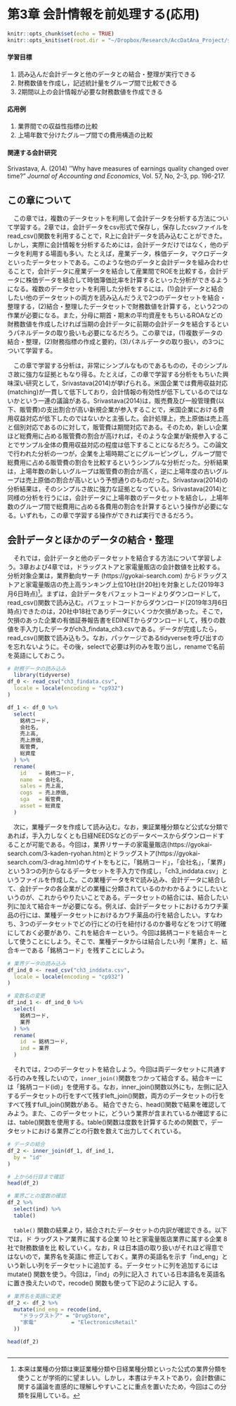 # 第3章 会計情報を前処理する(応用) {-}

```r
knitr::opts_chunk$set(echo = TRUE)
knitr::opts_knit$set(root.dir = "~/Dropbox/Research/AccDatAna_Project/会計情報のデータ分析/2稿_v2/ch3")
```

#### 学習目標 {-}
1. 読み込んだ会計データと他のデータとの結合・整理が実行できる
2. 財務数値を作成し，記述統計量をグループ間で比較できる
3. 2期間以上の会計情報が必要な財務数値を作成できる


#### 応用例 {-}
1. 業界間での収益性指標の比較
2. 上場年数で分けたグループ間での費用構造の比較

#### 関連する会計研究 {-}
Srivastava, A. (2014) ‘’Why have measures of earnings quality changed over time?” _Journal of Accounting and Economics_, Vol. 57, No, 2–3, pp. 196-217.


## この章について
　この章では，複数のデータセットを利用して会計データを分析する方法について学習する。2章では，会計データをcsv形式で保存し，保存したcsvファイルをread_csv()関数を利用することで，R上に会計データを読み込むことができた。しかし，実際に会計情報を分析するためには，会計データだけではなく，他のデータを利用する場面も多い。たとえば，産業データ，株価データ，マクロデータといったデータセットである。このような他のデータと会計データを組み合わせることで，会計データに産業データを結合して産業間でROEを比較する，会計データに株価データを結合して時価簿価比率を計算するといった分析ができるようになる。複数のデータセットを利用した分析をするには，(1)会計データと結合したい他のデータセットの両方を読み込んだうえで2つのデータセットを結合・整理する，(2)結合・整理したデータセットで財務数値を計算する，という2つの作業が必要になる。また，分母に期首・期末の平均資産をもちいるROAなどの財務数値を作成したければ当期の会計データに前期の会計データを結合するというパネルデータの取り扱いも必要になるだろう。この章では，(1)複数データの結合・整理，(2)財務指標の作成と要約，(3)パネルデータの取り扱い，の3つについて学習する。

　この章で学習する分析は，非常にシンプルなものであるものの，そのシンプルさ故に強力な証拠ともなり得る。たとえば，この章で学習する分析をもちいた興味深い研究として，Srivastava(2014)が挙げられる。米国企業では費用収益対応(matching)が一貫して低下しており，会計情報の有効性が低下しているのではないかという一連の議論がある。Srivastava(2014)は，販売費及び一般管理費(以下、販管費)の支出割合が高い新規企業が参入することで，米国企業における費用収益対応が低下したのではないかと主張した。会計処理上，売上原価は売上高と個別対応であるのに対して，販管費は期間対応である。そのため，新しい企業ほど総費用に占める販管費の割合が高ければ，そのような企業が新規参入することでサンプル全体の費用収益対応の程度は低下することになるだろう。この論文で行われた分析の一つが，企業を上場時期ごとにグルーピングし，グループ間で総費用に占める販管費の割合を比較するというシンプルな分析だった。分析結果は，上場年数の新しいグループは販管費の割合が高く，逆に上場年度の古いグループは売上原価の割合が高いという予想通りのものだった。Srivastava(2014)の分析結果は，そのシンプルさ故に強力な証拠となっている。Srivastava(2014)と同様の分析を行うには，会計データに上場年数のデータセットを結合し，上場年数のグループ間で総費用に占める各費用の割合を計算するという操作が必要になる。いずれも，この章で学習する操作ができれば実行できるだろう。

## 会計データとほかのデータの結合・整理
　それでは，会計データと他のデータセットを結合する方法について学習しよう。3章および4章では，ドラッグストアと家電量販店の会計数値を比較する。分析対象企業は，業界動向サーチ (https://gyokai-search.com) からドラッグストアと家電量販店の売上高ランキング上位10社(計20社)を対象とした(2019年3月6日時点)[^1]。まずは，会計データをバフェットコードよりダウンロードして，read_csv()関数で読み込む。バフェットコードからダウンロード(2019年3月6日時点)できたのは，20社中18社でありデータにいくつか欠損があった。そこで，欠損のあった企業の有価証券報告書をEDINETからダウンロードして，残りの数値を手入力したデータがch3_findata_ch3.csvである。データが完成したら，read_csv()関数で読み込もう。なお，パッケージであるtidyverseを呼び出すのを忘れないように。その後，selectで必要は列のみを取り出し，renameで名前を英語にしておこう。

```r
# 財務データの読み込み
  library(tidyverse)
df_0 <- read_csv("ch3_findata.csv",
  locale = locale(encoding = "cp932")
)

df_1 <- df_0 %>%
  select(
    銘柄コード,
    会社名,
    売上高,
    売上原価,
    販管費,
    総資産
  ) %>%
  rename(
    id    = 銘柄コード,
    name  = 会社名,
    sales = 売上高,
    cogs  = 売上原価,
    sga   = 販管費,
    asset = 総資産
  )
```

　次に，業種データを作成して読み込む。なお，東証業種分類など公式な分類であれば，手入力しなくとも日経NEEDSなどのデータベースからダウンロードすることが可能である。今回は，業界リサーチの家電量販店(https://gyokai-search.com/3-kaden-ryohan.htm)とドラッグストア(https://gyokai-search.com/3-drag.htm)のサイトをもとに，「銘柄コード」，「会社名」，「業界」という3つの列からなるデータセットを手入力で作成し，「ch3_inddata.csv」というファイルを作成した。この業種データをRで読み込み、会計データに結合して、会計データの各企業がどの業種に分類されているのかわかるようにしたいというのが、これからやりたいことである。データセットの結合には、結合したい列に加えて結合キーが必要になる。例えば、会計データセットにおけるカワチ薬品の行には、業種データセットにおけるカワチ薬品の行を結合したい。すなわち、3つのデータセットでどの行にどの行を紐付けるのか番号などをつけて明確にしておく必要があり、これを結合キーという。今回は銘柄コードを結合キーとして使うことにしよう。そこで、業種データからは結合したい列「業界」と、結合キーである「銘柄コード」を残すことにしよう。
　
```r
# 業界データの読み込み
df_ind_0 <- read_csv("ch3_inddata.csv",
  locale = locale(encoding = "cp932")
)

# 変数名の変更
df_ind_1 <- df_ind_0 %>%
  select(
    銘柄コード,
    業界
  ) %>%
  rename(
    id  = 銘柄コード,
    ind = 業界
  )
```

　それでは，2つのデータセットを結合しよう。今回は両データセットに共通する行のみを残したいので，`inner_join()`関数をつかって結合する。結合キーには「銘柄コード(id)」を使用する。なお，inner_join()関数以外にも，左側に記入するデータセットの行をすべて残すleft_join()関数，両方のデータセットの行をすべて残すfull_join()関数がある。
結合できたら、head()関数で結果を確認してみよう。また、このデータセットに，どういう業界が含まれているか確認するには、table()関数を使用する。table()関数は度数を計算するための関数で，データセットにおける業界ごとの行数を数えて出力してくれている。

```r
# データの結合
df_2 <- inner_join(df_1, df_ind_1,
  by = "id"
)

# 上から6行目まで確認
head(df_2)

# 業界ごとの度数の確認
df_2 %>%
  select(ind) %>%
  table()
```

　`table()` 関数の結果より，結合されたデータセットの内訳が確認できる。以下では，ド ラッグストア業界に属する企業 10 社と家電量販店業界に属する企業 8 社で財務数値を比 較していく。なお，R は日本語の取り扱いがそれほど得意ではないので，業界名を英語に 修正しておく。業界の英語名を示す「ind_eng」という新しい列をデータセットに追加す る。データセットに列を追加するには mutate() 
関数を使う。今回は，「ind」の列に記入さ れている日本語名を英語名に置き換えたいので，recode() 関数も使って下記のように記入 する。

```r
# 業界名を英語に変更
df_2 <- df_2 %>%
  mutate(ind_eng = recode(ind,
    "ドラッグストア" = "DrugStore",
    "家電"           = "ElectronicsRetail"
  ))

head(df_2)

```



```r

```

[^1]: 本来は業種の分類は東証業種分類や日経業種分類といった公式の業界分類を使うことが学術的に望ましい。しかし，本書はテキストであり，会計数値に関する議論を直感的に理解しやすいことに重点を置いたため，今回はこの分類を採用している。